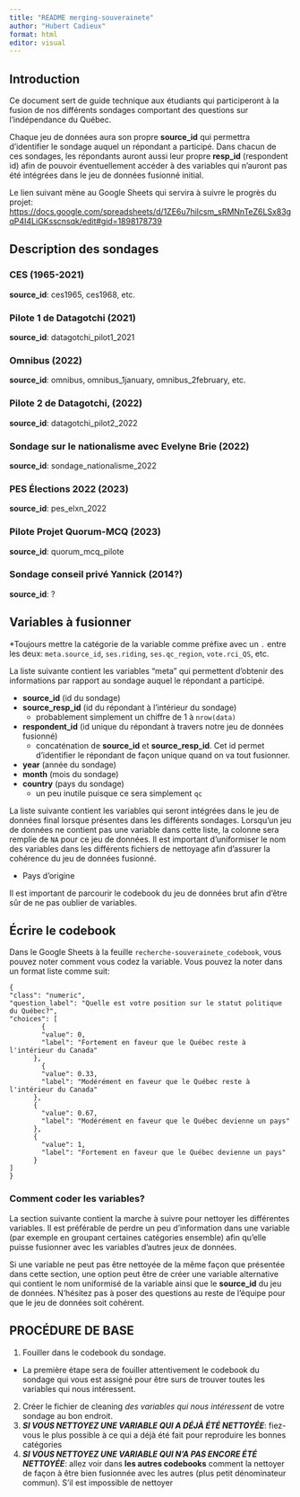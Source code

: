 ```yaml
---
title: "README merging-souverainete"
author: "Hubert Cadieux"
format: html
editor: visual
---
```


## Introduction

Ce document sert de guide technique aux étudiants qui participeront à la fusion de nos différents sondages comportant des questions sur l'indépendance du Québec.

Chaque jeu de données aura son propre **source_id** qui permettra d'identifier le sondage auquel un répondant a participé. Dans chacun de ces sondages, les répondants auront aussi leur propre **resp_id** (respondent id) afin de pouvoir éventuellement accéder à des variables qui n'auront pas été intégrées dans le jeu de données fusionné initial.

Le lien suivant mène au Google Sheets qui servira à suivre le progrès du projet: <https://docs.google.com/spreadsheets/d/1ZE6u7hilcsm_sRMNnTeZ6LSx83gqP4I4LiGKsscnsqk/edit#gid=1898178739>

## Description des sondages

### CES (1965-2021)

**source_id**: ces1965, ces1968, etc.

### Pilote 1 de Datagotchi (2021)

**source_id**: datagotchi_pilot1_2021

### Omnibus (2022)

**source_id**: omnibus, omnibus_1january, omnibus_2february, etc.

### Pilote 2 de Datagotchi, (2022)

**source_id**: datagotchi_pilot2_2022

### Sondage sur le nationalisme avec Evelyne Brie (2022)

**source_id**: sondage_nationalisme_2022

### PES Élections 2022 (2023)

**source_id**: pes_elxn_2022

### Pilote Projet Quorum-MCQ (2023)

**source_id**: quorum_mcq_pilote

### Sondage conseil privé Yannick (2014?)

**source_id**: ?

## Variables à fusionner

*Toujours mettre la catégorie de la variable comme préfixe avec un `.` entre les deux: `meta.source_id`, `ses.riding`, `ses.qc_region`, `vote.rci_QS`, etc.

La liste suivante contient les variables "meta" qui permettent d'obtenir des informations par rapport au sondage auquel le répondant a participé.

-   **source_id** (id du sondage)
-   **source_resp_id** (id du répondant à l'intérieur du sondage)
    -   probablement simplement un chiffre de 1 à `nrow(data)`
-   **respondent_id** (id unique du répondant à travers notre jeu de données fusionné)
    -   concaténation de **source_id** et **source_resp_id**. Cet id permet d'identifier le répondant de façon unique quand on va tout fusionner.
-   **year** (année du sondage)
-   **month** (mois du sondage)
-   **country** (pays du sondage)
    -   un peu inutile puisque ce sera simplement `qc`

La liste suivante contient les variables qui seront intégrées dans le jeu de données final lorsque présentes dans les différents sondages. Lorsqu'un jeu de données ne contient pas une variable dans cette liste, la colonne sera remplie de `NA` pour ce jeu de données. Il est important d'uniformiser le nom des variables dans les différents fichiers de nettoyage afin d'assurer la cohérence du jeu de données fusionné.

-   Pays d'origine

Il est important de parcourir le codebook du jeu de données brut afin d'être sûr de ne pas oublier de variables.

## Écrire le codebook

Dans le Google Sheets à la feuille `recherche-souverainete_codebook`, vous pouvez noter comment vous codez la variable. Vous pouvez la noter dans un format liste comme suit:

```
{
"class": "numeric",
"question_label": "Quelle est votre position sur le statut politique du Québec?",
"choices": [
        {
        "value": 0,
        "label": "Fortement en faveur que le Québec reste à l'intérieur du Canada"
      },
        {
        "value": 0.33,
        "label": "Modérément en faveur que le Québec reste à l'intérieur du Canada"
      },
      {
        "value": 0.67,
        "label": "Modérément en faveur que le Québec devienne un pays"
      },
      {
        "value": 1,
        "label": "Fortement en faveur que le Québec devienne un pays"
      }
]
}
```

### Comment coder les variables?

La section suivante contient la marche à suivre pour nettoyer les différentes variables. Il est préférable de perdre un peu d'information dans une variable (par exemple en groupant certaines catégories ensemble) afin qu'elle puisse fusionner avec les variables d'autres jeux de données.

Si une variable ne peut pas être nettoyée de la même façon que présentée dans cette section, une option peut être de créer une variable alternative qui contient le nom uniformisé de la variable ainsi que le **source_id** du jeu de données. N'hésitez pas à poser des questions au reste de l'équipe pour que le jeu de données soit cohérent.

## PROCÉDURE DE BASE

1.  Fouiller dans le codebook du sondage.

-   La première étape sera de fouiller attentivement le codebook du sondage qui vous est assigné pour être surs de trouver toutes les variables qui nous intéressent.

2.  Créer le fichier de cleaning *des variables qui nous intéressent* de votre sondage au bon endroit.
3.  ***SI VOUS NETTOYEZ UNE VARIABLE QUI A DÉJÀ ÉTÉ NETTOYÉE***: fiez-vous le plus possible à ce qui a déjà été fait pour reproduire les bonnes catégories
4.  ***SI VOUS NETTOYEZ UNE VARIABLE QUI N'A PAS ENCORE ÉTÉ NETTOYÉE***: allez voir dans **les autres codebooks** comment la nettoyer de façon à être bien fusionnée avec les autres (plus petit dénominateur commun). S'il est impossible de nettoyer
